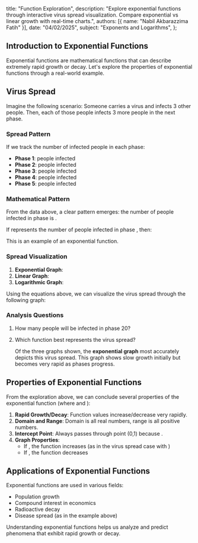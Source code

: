 
   title: "Function Exploration",
   description: "Explore exponential functions through interactive virus spread visualization. Compare exponential vs linear growth with real-time charts.",
   authors: [{ name: "Nabil Akbarazzima Fatih" }],
   date: "04/02/2025",
   subject: "Exponents and Logarithms",
};

## Introduction to Exponential Functions

Exponential functions are mathematical functions that can describe extremely rapid growth or decay. Let's explore the properties of exponential functions through a real-world example.

## Virus Spread

Imagine the following scenario: Someone carries a virus and infects 3 other people. Then, each of those people infects 3 more people in the next phase.

### Spread Pattern

If we track the number of infected people in each phase:

- **Phase 1**: <InlineMath math="3 = 3^1"/> people infected
- **Phase 2**: <InlineMath math="9 = 3^2"/> people infected
- **Phase 3**: <InlineMath math="27 = 3^3"/> people infected
- **Phase 4**: <InlineMath math="81 = 3^4"/> people infected
- **Phase 5**: <InlineMath math="243 = 3^5"/> people infected

### Mathematical Pattern

From the data above, a clear pattern emerges: the number of people infected in phase <InlineMath math="x"/> is <InlineMath math="3^x"/>.

If <InlineMath math="f(x)"/> represents the number of people infected in phase <InlineMath math="x"/>, then:

<BlockMath math="f(x) = 3^x" />

This is an example of an exponential function.

### Spread Visualization

1. **Exponential Graph**: <InlineMath math="f(x) = 3^x"/>
2. **Linear Graph**: <InlineMath math="f(x) = 3x"/>
3. **Logarithmic Graph**: <InlineMath math="f(x) = \log(x+1) \cdot 20"/>

Using the equations above, we can visualize the virus spread through the following graph:

<VirusChart />

### Analysis Questions

1. How many people will be infected in phase 20?

   <BlockMath math="f(20) = 3^{20} = 3,486,784,401" />

2. Which function best represents the virus spread?

   Of the three graphs shown, the **exponential graph** most accurately depicts this virus spread. This graph shows slow growth initially but becomes very rapid as phases progress.

## Properties of Exponential Functions

From the exploration above, we can conclude several properties of the exponential function <InlineMath math="f(x) = a^x"/> (where <InlineMath math="a > 0"/> and <InlineMath math="a \neq 1"/>):

1. **Rapid Growth/Decay**: Function values increase/decrease very rapidly.
2. **Domain and Range**: Domain is all real numbers, range is all positive numbers.
3. **Intercept Point**: Always passes through point (0,1) because <InlineMath math="a^0 = 1"/>.
4. **Graph Properties**:
   - If <InlineMath math="a > 1"/>, the function increases (as in the virus spread case with <InlineMath math="a = 3"/>)
   - If <InlineMath math="0 < a < 1"/>, the function decreases

## Applications of Exponential Functions

Exponential functions are used in various fields:

- Population growth
- Compound interest in economics
- Radioactive decay
- Disease spread (as in the example above)

Understanding exponential functions helps us analyze and predict phenomena that exhibit rapid growth or decay.
